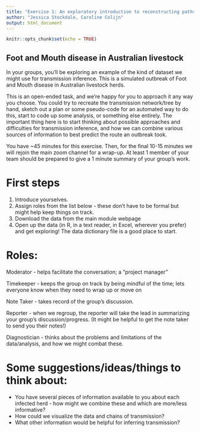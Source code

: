 ```yaml
---
title: "Exercise 1: An exploratory introduction to reconstructing paths of transmission"
author: "Jessica Stockdale, Caroline Colijn"
output: html_document
---
```


```r
knitr::opts_chunk$set(echo = TRUE)
```

## Foot and Mouth disease in Australian livestock

In your groups, you’ll be exploring an example of the kind of dataset we might use for transmission inference. This is a simulated outbreak of Foot and Mouth disease in Australian livestock herds.

This is an open-ended task, and we’re happy for you to approach it any way you choose. You could try to recreate the transmission network/tree by hand, sketch out a plan or some pseudo-code for an automated way to do this, start to code up some analysis, or something else entirely. The important thing here is to start thinking about possible approaches and difficulties for transmission inference, and how we can combine various sources of information to best predict the route an outbreak took.

You have ~45 minutes for this exercise. Then, for the final 10-15 minutes we will rejoin the main zoom channel for a wrap-up. At least 1 member of your team should be prepared to give a 1 minute summary of your group’s work.

# First steps
1. Introduce yourselves.
2. Assign roles from the list below - these don’t have to be formal but might help keep things on track.
3. Download the data from the main module webpage
4. Open up the data (in R, in a text reader, in Excel, wherever you prefer) and get exploring! The data dictionary file is a good place to start.

# Roles:
Moderator - helps facilitate the conversation; a “project manager” 

Timekeeper - keeps the group on track by being mindful of the time; lets everyone know when they need to wrap up or move on

Note Taker - takes record of the group’s discussion.

Reporter - when we regroup, the reporter will take the lead in summarizing your group’s discussion/progress. (It might be helpful to get the note taker to send you their notes!)

Diagnostician -  thinks about the problems and limitations of the data/analysis, and how we might combat these.

# Some suggestions/ideas/things to think about:
- You have several pieces of information available to you about each infected herd - how might we combine these and which are more/less informative?
- How could we visualize the data and chains of transmission?
- What other information would be helpful for inferring transmission?
 
 
 
 
 
